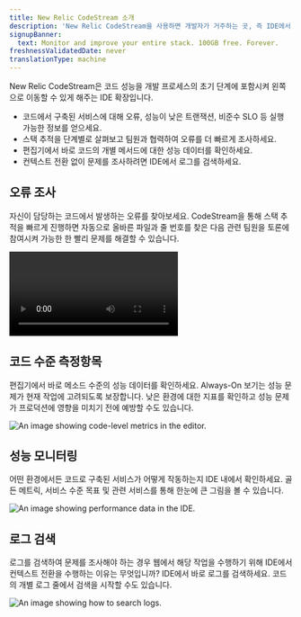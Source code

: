 ```yaml
---
title: New Relic CodeStream 소개
description: 'New Relic CodeStream을 사용하면 개발자가 거주하는 곳, 즉 IDE에서 프로덕션 원격 측정에 액세스할 수 있습니다.'
signupBanner:
  text: Monitor and improve your entire stack. 100GB free. Forever.
freshnessValidatedDate: never
translationType: machine
---
```





New Relic CodeStream은 코드 성능을 개발 프로세스의 초기 단계에 포함시켜 왼쪽으로 이동할 수 있게 해주는 IDE 확장입니다.

* 코드에서 구축된 서비스에 대해 오류, 성능이 낮은 트랜잭션, 비준수 SLO 등 실행 가능한 정보를 얻으세요.
* 스택 추적을 단계별로 살펴보고 팀원과 협력하여 오류를 더 빠르게 조사하세요.
* 편집기에서 바로 코드의 개별 메서드에 대한 성능 데이터를 확인하세요.
* 컨텍스트 전환 없이 문제를 조사하려면 IDE에서 로그를 검색하세요.

## 오류 조사

자신이 담당하는 코드에서 발생하는 오류를 찾아보세요. CodeStream을 통해 스택 추적을 빠르게 진행하면 자동으로 올바른 파일과 줄 번호를 찾은 다음 관련 팀원을 토론에 참여시켜 가능한 한 빨리 문제를 해결할 수 있습니다.

<Video
  type="wistia"
  id="l65l4cqqhd"
/>

## 코드 수준 측정항목

편집기에서 바로 메소드 수준의 성능 데이터를 확인하세요. Always-On 보기는 성능 문제가 현재 작업에 고려되도록 보장합니다. 낮은 환경에 대한 지표를 확인하고 성능 문제가 프로덕션에 영향을 미치기 전에 예방할 수도 있습니다.

<img
  title="Code-Level Metrics"
  alt="An image showing code-level metrics in the editor."
  src={codestreamVscClm}
/>

## 성능 모니터링

어떤 환경에서든 코드로 구축된 서비스가 어떻게 작동하는지 IDE 내에서 확인하세요. 골든 메트릭, 서비스 수준 목표 및 관련 서비스를 통해 한눈에 큰 그림을 볼 수 있습니다.

<img
  title="Performance data for your services"
  alt="An image showing performance data in the IDE."
  src={codestreamO11y}
/>

## 로그 검색

로그를 검색하여 문제를 조사해야 하는 경우 웹에서 해당 작업을 수행하기 위해 IDE에서 컨텍스트 전환을 수행하는 이유는 무엇입니까? IDE에서 바로 로그를 검색하세요. 코드의 개별 로그 줄에서 검색을 시작할 수도 있습니다.

<img
  title="Searching logs from your IDE."
  alt="An image showing how to search logs."
  src={codestreamLogSearch}
/>